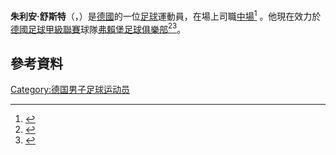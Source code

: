 '''朱利安·舒斯特'''（'''{{lang-de|Julian Schuster}}'''，{{bd|1995年|2月8日}}）是[[德國|德國]]的一位[[足球|足球]]運動員，在場上司職[[中場|中場]]<ref>{{cite web | url = http://www.kicker.de/news/fussball/bundesliga/vereine/1-bundesliga/2011-12/sc-freiburg-7/34449/spieler_julian-schuster.html | title = Schuster, Julian | language = de | publisher = kicker.de | accessdate = 10 September 2011 | archive-date = 2018-11-26 | archive-url = https://web.archive.org/web/20181126141200/http://www.kicker.de/news/fussball/bundesliga/vereine/1-bundesliga/2011-12/sc-freiburg-7/34449/spieler_julian-schuster.html | dead-url = no }}</ref> 。他現在效力於[[德國足球甲級聯賽|德國足球甲級聯賽]]球隊[[弗賴堡足球俱樂部|弗賴堡足球俱樂部]]<ref>{{cite web | url = http://www.vfb.de/archiv/en/aktuell/news/2007/21927.php | title = Schuster on the move | accessdate = 11 September 2011 | date = 4 June 2008 | work = vfb.de | deadurl = yes | archiveurl = https://web.archive.org/web/20120924162126/http://www.vfb.de/archiv/en/aktuell/news/2007/21927.php | archivedate = 2012年9月24日 }}</ref><ref>{{Cite web |title=Der Kapitän bleibt an Bord |url=http://www.scfreiburg.com/teams/profis/meldungen/der-kapit%C3%A4n-bleibt-bord |work=SC Freiburg |date=18 February 2014 |language=de |accessdate=2015-05-16 |archive-date=2015-09-24 |archive-url=https://web.archive.org/web/20150924100517/http://www.scfreiburg.com/teams/profis/meldungen/der-kapit%C3%A4n-bleibt-bord |dead-url=no }}</ref>。
==參考資料==
{{reflist}}

{{DEFAULTSORT: Schuster, Julian}}
[[Category:德国男子足球运动员|Category:德国男子足球运动员]]